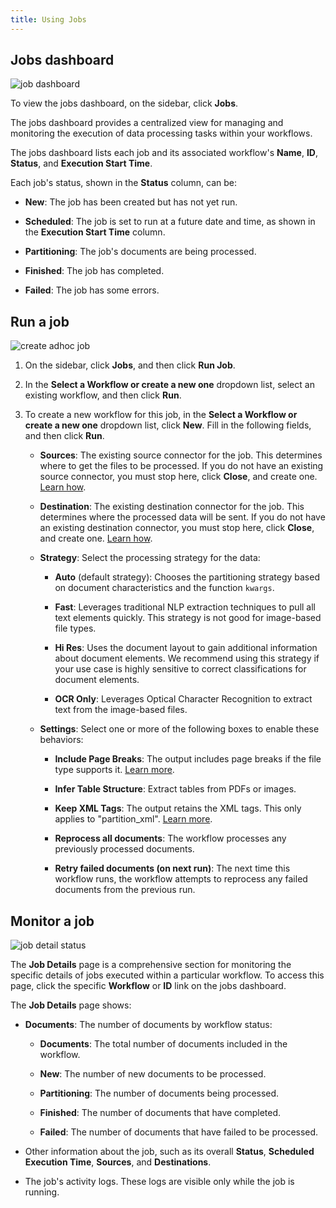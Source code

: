 ```yaml
---
title: Using Jobs
---
```

## Jobs dashboard

![job dashboard](/img/platform/04a-Job-Dashboard.png)

To view the jobs dashboard, on the sidebar, click **Jobs**.

The jobs dashboard provides a centralized view for managing and monitoring the execution of data processing tasks within your workflows.

The jobs dashboard lists each job and its associated workflow's **Name**, **ID**, **Status**, and **Execution Start Time**.

Each job's status, shown in the **Status** column, can be:
    
*   **New**: The job has been created but has not yet run.
    
*   **Scheduled**: The job is set to run at a future date and time, as shown in the **Execution Start Time** column.
    
*   **Partitioning**: The job's documents are being processed.
    
*   **Finished**: The job has completed.
    
*   **Failed**: The job has some errors.

## Run a job

![create adhoc job](/img/platform/04b-Create-Adhoc-Job.png)

1.  On the sidebar, click **Jobs**, and then click **Run Job**.
    
2.  In the **Select a Workflow or create a new one** dropdown list, select an existing workflow, and then click **Run**.

3.  To create a new workflow for this job, in the **Select a Workflow or create a new one** dropdown list, click **New**. Fill in the following fields, and then click **Run**.
    
    *   **Sources**: The existing source connector for the job. This determines where to get the files to be processed. If you do not have an existing source connector, you must stop here, click **Close**, and create one. [Learn how](/platform/platform-source-connectors/overview).
        
    *   **Destination**: The existing destination connector for the job. This determines where the processed data will be sent. If you do not have an existing destination connector, you must stop here, click **Close**, and create one. [Learn how](/platform/platform-destination-connectors/overview).
        
    *   **Strategy**: Select the processing strategy for the data:

        *   **Auto** (default strategy): Chooses the partitioning strategy based on document characteristics and the function `kwargs`.
        
        *   **Fast**: Leverages traditional NLP extraction techniques to pull all text elements quickly. This strategy is not good for image-based file types.
        
        *   **Hi Res**: Uses the document layout to gain additional information about document elements. We recommend using this strategy if your use case is highly sensitive to correct classifications for document elements.
        
        *   **OCR Only**: Leverages Optical Character Recognition to extract text from the image-based files.

    *   **Settings**: Select one or more of the following boxes to enable these behaviors:
        
        *   **Include Page Breaks**: The output includes page breaks if the file type supports it. [Learn more](/api-reference/api-services/api-parameters#include-page-breaks).
            
        *   **Infer Table Structure**: Extract tables from PDFs or images.
            
        *   **Keep XML Tags**: The output retains the XML tags. This only applies to "partition\_xml". [Learn more](/api-reference/api-services/api-parameters#xml-keep-tags).
            
        *   **Reprocess all documents**: The workflow processes any previously processed documents.

        *   **Retry failed documents (on next run)**: The next time this workflow runs, the workflow attempts to reprocess any failed documents from the previous run.

## Monitor a job

![job detail status](/img/platform/04c-Jobs-Detail-Status.png)

The **Job Details** page is a comprehensive section for monitoring the specific details of jobs executed within a particular workflow. To access this page, click the specific **Workflow** or **ID** link on the jobs dashboard.

The **Job Details** page shows:

*   **Documents**: The number of documents by workflow status:

    *   **Documents**: The total number of documents included in the workflow.
        
    *   **New**: The number of new documents to be processed.
        
    *   **Partitioning**: The number of documents being processed.
        
    *   **Finished**: The number of documents that have completed.
        
    *   **Failed**: The number of documents that have failed to be processed.
        
*   Other information about the job, such as its overall **Status**, **Scheduled Execution Time**, **Sources**, and **Destinations**.

*   The job's activity logs. These logs are visible only while the job is running.